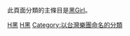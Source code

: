 此頁面分類的主條目是[[黑Girl|黑Girl]]。

[[Category:臺灣女子演唱團體|H黑]]
[[Category:我愛黑澀會|H黑]]
[[Category:以台灣樂團命名的分類|Category:以台灣樂團命名的分類]]